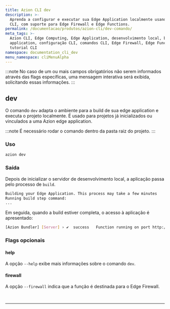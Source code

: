 ```yaml
---
title: Azion CLI dev
description: >-
  Aprenda a configurar e executar sua Edge Application localmente usando Azion
  CLI, com suporte para Edge Firewall e Edge Functions.
permalink: /documentacao/produtos/azion-cli/dev-comando/
meta_tags: >-
  Azion CLI, Edge Computing, Edge Application, desenvolvimento local, build edge
  application, configuração CLI, comandos CLI, Edge Firewall, Edge Functions,
  tutorial CLI
namespace: documentation_cli_dev
menu_namespace: cliMenuAlpha
---
```



:::note
No caso de um ou mais campos obrigatórios não serem informados através das flags específicas, uma mensagem interativa será exibida, solicitando essas informações.
:::


## dev

O comando `dev` adapta o ambiente para a build de sua edge application e executa o projeto localmente. É usado para projetos já inicializados ou vinculados a uma Azion edge application.

<LinkButton link="/pt-br/documentacao/produtos/azion-cli/link-comando/" label="vincule um projeto em uma Azion edge appliction" severity="secondary" /> 


:::note 
É necessário rodar o comando dentro da pasta raiz do projeto.
:::

### Uso

```sh
azion dev
```

### Saída 

Depois de inicializar o servidor de desenvolvimento local, a aplicação passa pelo processo de `build`.

```sh 
Building your Edge Application. This process may take a few minutes
Running build step command:
...
```

Em seguida, quando a build estiver completa, o acesso à aplicação é apresentado:

```sh
[Azion Bundler] [Server] › ✔  success   Function running on port http://localhost:3000  
```

### Flags opcionais

#### help

A opção `--help` exibe mais informações sobre o comando `dev`.

#### firewall

A opção `--firewall` indica que a função é destinada para o Edge Firewall.

<LinkButton link="/pt-br/documentacao/produtos/guias/edge-functions/primeiros-passos/" label="edge functions para edge applications" severity="secondary" /> 


<br />

<LinkButton link="/pt-br/documentacao/produtos/secure/edge-firewall/edge-functions/" label="edge functions para edge firewall" severity="secondary" /> 



---

